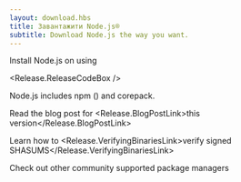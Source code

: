 ```yaml
---
layout: download.hbs
title: Завантажити Node.js®
subtitle: Download Node.js the way you want.
---
```


<section>
  Install Node.js <Release.VersionDropdown /> on  <Release.OperatingSystemDropdown /> using <Release.PlatformDropdown />

  <Release.ReleaseCodeBox />
</section>

<section>
  Node.js includes <LinkWithArrow href="https://npmjs.com">npm</LinkWithArrow> (<Release.NpmVersion />) and corepack.

  Read the blog post for <Release.BlogPostLink>this version</Release.BlogPostLink>

  Learn how to <Release.VerifyingBinariesLink>verify signed SHASUMS</Release.VerifyingBinariesLink>

  Check out other community supported <LinkWithArrow href="/download/package-manager/all">package managers</LinkWithArrow>
</section>

